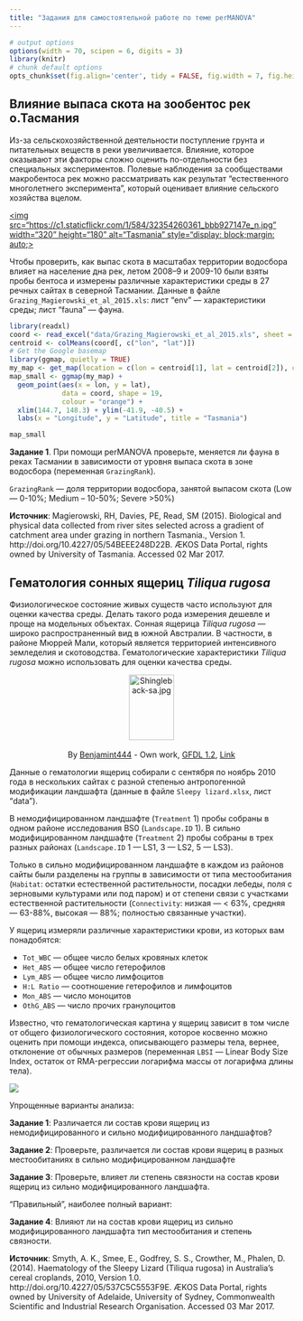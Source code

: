```yaml
---
title: "Задания для самостоятельной работе по теме perMANOVA"
---
```


```r
# output options
options(width = 70, scipen = 6, digits = 3)
library(knitr)
# chunk default options
opts_chunk$set(fig.align='center', tidy = FALSE, fig.width = 7, fig.height = 3, warning = FALSE)
```

## Влияние выпаса скота на зообентос рек о.Тасмания

Из-за сельскохозяйственной деятельности поступление грунта и питательных веществ в реки увеличивается. Влияние, которое оказывают эти факторы сложно оценить по-отдельности без специальных экспериментов. Полевые наблюдения за сообществами макробентоса рек можно рассматривать как результат "естественного многолетнего эксперимента", который оценивает влияние сельского хозяйства вцелом.

<a data-flickr-embed="true"  href="https://www.flickr.com/photos/27071105@N04/32354260361/in/photolist-Ri33pc-5uNfPj-6A8k6J-98bmkJ-dDvMNj-9a4qPT-dM5V1Z-ccNRTf-5FitNE-6A8mCs-7pJWJ7-fSc6SR-L8mAp-j4nNJ2-7W7e4d-8i7HdF-ajQziw-ihNL3k-7pLroX-NTWrrn-bFi48H-bsoas7-gQjAhM-ajMM46-ajMMEi-ihPhNN-RjSkjn-dp5SQN-b9pDnM-reAnaJ-nWbDDp-tLk7N-tLkmD-tLkfd-86pFRn-u8gnJG-tLkdH-9gkeyN-i3miUc-4qN1Gv-4qN426-8zVD3e-tLkiZ-6aAec5-8gVYSN-tEsAP-3UN759-2KKfrg-i3jRND-qYhQc2" title="Tasmania"><img src="https://c1.staticflickr.com/1/584/32354260361_bbb927147e_n.jpg" width="320" height="180" alt="Tasmania" style="display: block;margin: auto;></a><script async src="//embedr.flickr.com/assets/client-code.js" charset="utf-8"></script>

Чтобы проверить, как выпас скота в масштабах территории водосбора влияет на население дна рек, летом 2008--9 и 2009-10 были взяты пробы бентоса и измерены различные характеристики среды в 27 речных сайтах в северной Тасмании. Данные в файле `Grazing_Magierowski_et_al_2015.xls`: лист "env" --- характеристики среды; лист "fauna" --- фауна. 

```r
library(readxl)
coord <- read_excel("data/Grazing_Magierowski_et_al_2015.xls", sheet = "coord")
centroid <- colMeans(coord[, c("lon", "lat")])
# Get the Google basemap
library(ggmap, quietly = TRUE)
my_map <- get_map(location = c(lon = centroid[1], lat = centroid[2]), color = "color", source = "google", maptype = "satellite", zoom = 7)
map_small <- ggmap(my_map) +
  geom_point(aes(x = lon, y = lat),
             data = coord, shape = 19,
             colour = "orange") +
  xlim(144.7, 148.3) + ylim(-41.9, -40.5) +
  labs(x = "Longitude", y = "Latitude", title = "Tasmania")
```

```r
map_small
```

__Задание 1__. При помощи perMANOVA проверьте, меняется ли фауна в реках Тасмании в зависимости от уровня выпаса скота в зоне водосбора (переменная `GrazingRank`).

`GrazingRank` --- доля территории водосбора, занятой выпасом скота (Low --- 0-10%; Medium -- 10-50%; Severe >50%)



__Источник__: Magierowski, RH, Davies, PE, Read, SM (2015). Biological and physical data collected from river sites selected across a
gradient of catchment area under grazing in northern Tasmania., Version 1. http://doi.org/10.4227/05/54BEEE248D22B.
ÆKOS Data Portal, rights owned by University of Tasmania. Accessed 02 Mar 2017.


## Гематология сонных ящериц _Tiliqua rugosa_ 

Физиологическое состояние живых существ часто используют для оценки качества среды. Делать такого рода измерения дешевле и проще на модельных объектах. Сонная ящерица _Tiliqua rugosa_ --- широко распространенный вид в южной Австралии. В частности, в районе Мюррей Мали, который является территорией интенсивного земледелия и скотоводства. Гематологические характеристики _Tiliqua rugosa_ можно использовать для оценки качества среды.

<div style="text-align: center;">
<p><a href="https://commons.wikimedia.org/wiki/File:Shingleback-sa.jpg#/media/File:Shingleback-sa.jpg"><img src="https://upload.wikimedia.org/wikipedia/commons/9/9e/Shingleback-sa.jpg" alt="Shingleback-sa.jpg" height="116" width="220" style="display: block;margin: auto;width: 40%;"></a><br>By <a href="//commons.wikimedia.org/wiki/User:Benjamint444" title="User:Benjamint444">Benjamint444</a> - <span class="int-own-work" lang="en" xml:lang="en">Own work</span>, <a href="http://www.gnu.org/licenses/old-licenses/fdl-1.2.html" title="GNU Free Documentation License 1.2">GFDL 1.2</a>, <a href="https://commons.wikimedia.org/w/index.php?curid=26543118">Link</a></p>
</div>

Данные о гематологии ящериц собирали с сентября по ноябрь 2010 года в нескольких сайтах с разной степенью антропогенной модификации ландшафта (данные в файле `Sleepy lizard.xlsx`, лист "data").

В немодифицированном ландшафте (`Treatment` 1) пробы собраны в одном районе исследования BS0 (`Landscape.ID` 1). В сильно модифицированном ландшафте (`Treatment` 2) пробы собраны в трех разных районах (`Landscape.ID` 1 --- LS1, 3 --- LS2, 5 --- LS3).

Только в сильно модифицированном ландшафте в каждом из районов сайты были разделены на группы в зависимости от типа местообитания (`Habitat`: остатки естественной растительности, посадки лебеды, поля с зерновыми культурами или под паром) и от степени связи с участками естественной растительности (`Connectivity`: низкая --- < 63%, средняя --- 63-88%, высокая --- 88%; полностью связанные участки).

У ящериц измеряли различные характеристики крови, из которых вам понадобятся:

- `Tot_WBC` --- общее число белых кровяных клеток
- `Het_ABS` --- общее число гетерофилов
- `Lym_ABS` --- общее число лимфоцитов
- `H:L Ratio` --- соотношение гетерофилов и лимфоцитов
- `Mon_ABS` --- число моноцитов
- `OthG_ABS` --- число прочих гранулоцитов

Известно, что гематологическая картина у ящериц зависит в том числе от общего физиологического состояния, которое косвенно можно оценить при помощи индекса, описывающего размеры тела, вернее, отклонение от обычных размеров (переменная `LBSI` --- Linear Body Size Index, остаток от RMA-регрессии логарифма массы от логарифма длины тела).

![](images/Sleepy lizards.png)

Упрощенные варианты анализа:

__Задание 1__: Различается ли состав крови ящериц из немодифицированного и сильно модифицированного ландшафтов? 

__Задание 2__: Проверьте, различается ли состав крови ящериц в разных местообитаниях в сильно модифицированном ландшафте

__Задание 3__: Проверьте, влияет ли степень связности на состав крови ящериц из сильно модифицированного ландшафта.

"Правильный", наиболее полный вариант:

__Задание 4__: Влияют ли на состав крови ящериц из сильно модифицированного ландшафта тип местообитания и степень связности.

__Источник__: Smyth, A. K., Smee, E., Godfrey, S. S., Crowther, M., Phalen, D. (2014). Haematology of the Sleepy Lizard (Tiliqua
rugosa) in Australia's cereal croplands, 2010, Version 1.0. http://doi.org/10.4227/05/537C5C5553F9E. ÆKOS Data Portal,
rights owned by University of Adelaide, University of Sydney, Commonwealth Scientific and Industrial Research
Organisation. Accessed 03 Mar 2017.
